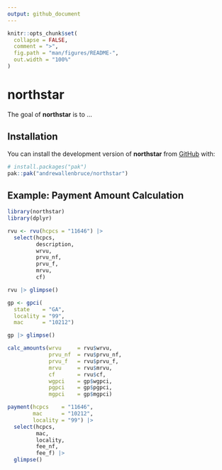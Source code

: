 ```yaml
---
output: github_document
---
```


<!-- README.md is generated from README.Rmd. Please edit that file -->

```r
knitr::opts_chunk$set(
  collapse = FALSE,
  comment = ">",
  fig.path = "man/figures/README-",
  out.width = "100%"
)
```

# northstar

<!-- badges: start -->
<!-- badges: end -->

The goal of **northstar** is to ...

## Installation

You can install the development version of **northstar** from [GitHub](https://github.com/) with:

``` r
# install.packages("pak")
pak::pak("andrewallenbruce/northstar")
```

## Example: Payment Amount Calculation

```r
library(northstar)
library(dplyr)
```


```r
rvu <- rvu(hcpcs = "11646") |> 
  select(hcpcs, 
         description,
         wrvu, 
         prvu_nf, 
         prvu_f, 
         mrvu, 
         cf)

rvu |> glimpse()
```

```r
gp <- gpci(
  state    = "GA",
  locality = "99",
  mac      = "10212")

gp |> glimpse()
```

```r
calc_amounts(wrvu     = rvu$wrvu,
             prvu_nf  = rvu$prvu_nf,
             prvu_f   = rvu$prvu_f,
             mrvu     = rvu$mrvu,
             cf       = rvu$cf,
             wgpci    = gp$wgpci,
             pgpci    = gp$pgpci,
             mgpci    = gp$mgpci)
```

```r
payment(hcpcs    = "11646", 
        mac      = "10212",
        locality = "99") |> 
  select(hcpcs,
         mac,
         locality,
         fee_nf,
         fee_f) |> 
  glimpse()
```
